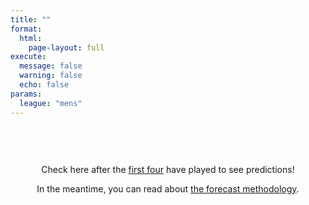 ```yaml
---
title: ""
format:
  html:
    page-layout: full
execute:
  message: false
  warning: false
  echo: false
params:
  league: "mens"
---
```


```r

```

<style>
@import url('https://fonts.googleapis.com/css2?family=Doto:wght@100..900&display=swap');
@import url('https://fonts.googleapis.com/css2?family=Micro+5&display=swap');

.timer {
  text-align: center;
  font-size: 60px;
  font-weight: 800;
  font-family: "Doto";
  margin-top: 0px;
  color: #838cf1;
}

.dots {
  font-family: "IBM Plex Sans";
  font-size: 60px;
  font-weight: 400;
}

</style>
</head>
<body>

<p class="timer", id="demo"></p>
<p style="text-align:center">Check here after the [first four](https://www.ncaa.com/news/basketball-women/article/2025-03-16/2025-march-madness-womens-ncaa-tournament-schedule-dates-times) have played to see predictions!</p>
<p style="text-align:center">In the meantime, you can read about [the forecast methodology](../../posts/2025-03-16-march-madness/index.qmd).</p>

<script>
// Set the date we're counting down to
var countDownDate = new Date("Mar 21, 2025 12:00:00").getTime();

// Update the count down every 1 second
var x = setInterval(function() {

  // Get today's date and time
  var now = new Date().getTime();
    
  // Find the distance between now and the count down date
  var distance = countDownDate - now;
    
  // Time calculations for days, hours, minutes and seconds
  var hours = Math.floor(distance / (1000 * 60 * 60));
  var minutes = Math.floor((distance % (1000 * 60 * 60)) / (1000 * 60));
  var seconds = Math.floor((distance % (1000 * 60)) / 1000);
    
  // Output the result in an element with id="demo"
  document.getElementById("demo").innerHTML = String(hours).padStart(2, '0') + 
  "<span class='dots'>:</span>" + String(minutes).padStart(2, '0') + "<span class='dots'>:</span>" + String(seconds).padStart(2, '0');
    
  // If the count down is over, write some text 
  if (distance < 0) {
    clearInterval(x);
    document.getElementById("demo").innerHTML = "EXPIRED";
  }
}, 1000);
</script>

